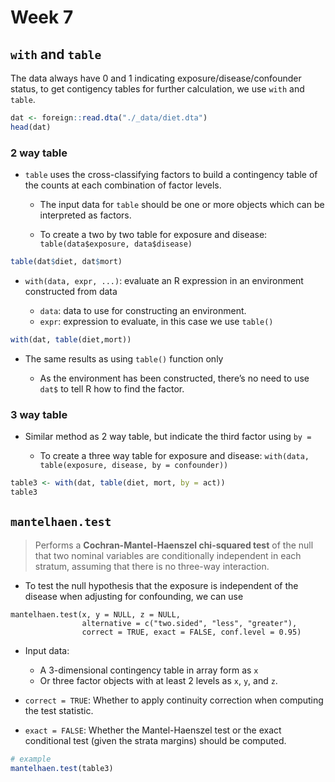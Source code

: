 # Week 7

## `with` and `table`

The data always have 0 and 1 indicating exposure/disease/confounder status, to get contigency tables for further calculation, we use `with` and `table`.

```r
dat <- foreign::read.dta("./_data/diet.dta")
head(dat)
```

### 2 way table

- `table` uses the cross-classifying factors to build a contingency table of the counts at each combination of factor levels.

  - The input data for `table` should be one or more objects which can be interpreted as factors.
  
  - To create a two by two table for exposure and disease: `table(data$exposure, data$disease)`

```r
table(dat$diet, dat$mort)
```

- `with(data, expr, ...)`: evaluate an R expression in an environment constructed from data

  - `data`: data to use for constructing an environment. 
  - `expr`: expression to evaluate, in this case we use `table()`

```r
with(dat, table(diet,mort))
```

- The same results as using `table()` function only

  - As the environment has been constructed, there's no need to use `dat$` to tell R how to find the factor.
  

### 3 way table

- Similar method as 2 way table, but indicate the third factor using `by = `

  - To create a three way table for exposure and disease: `with(data, table(exposure, disease, by = confounder))`

```r
table3 <- with(dat, table(diet, mort, by = act))
table3
```


## `mantelhaen.test`

> Performs a **Cochran-Mantel-Haenszel chi-squared test** of the null that two nominal variables are conditionally independent in each stratum, assuming that there is no three-way interaction.

- To test the null hypothesis that the exposure is independent of the disease when adjusting  for confounding, we can use  

```{}
mantelhaen.test(x, y = NULL, z = NULL,
                alternative = c("two.sided", "less", "greater"),
                correct = TRUE, exact = FALSE, conf.level = 0.95)
```

- Input data: 

  - A 3-dimensional contingency table in array form as `x`
  - Or three factor objects with at least 2 levels as `x`, `y`, and `z`.
  
- `correct = TRUE`: Whether to apply continuity correction when computing the test statistic.

- `exact = FALSE`: Whether the Mantel-Haenszel test or the exact conditional test (given the strata margins) should be computed.

```r
# example
mantelhaen.test(table3)
```


